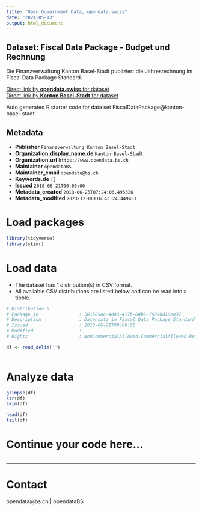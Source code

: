 ```yaml
---
title: "Open Government Data, opendata.swiss"
date: "2024-05-13"
output: html_document
---
```


## Dataset: Fiscal Data Package - Budget und Rechnung

Die Finanzverwaltung Kanton Basel-Stadt publiziert die Jahresrechnung im Fiscal Data Package Standard.

[Direct link by **opendata.swiss** for dataset](https://opendata.swiss/de/dataset/fiscal-data-package-kanton-basel-stadt)<br>
[Direct link by **Kanton Basel-Stadt** for dataset]()

Auto generated R starter code for data set FiscalDataPackage@kanton-basel-stadt.

## Metadata

- **Publisher** `Finanzverwaltung Kanton Basel-Stadt`
- **Organization.display_name.de** `Kanton Basel-Stadt`
- **Organization.url** `https://www.opendata.bs.ch`
- **Maintainer** `opendataBS`
- **Maintainer_email** `opendata@bs.ch`
- **Keywords.de** `[]`
- **Issued** `2018-06-21T00:00:00`
- **Metadata_created** `2018-06-25T07:24:06.495326`
- **Metadata_modified** `2023-12-06T16:43:24.449431`


# Load packages

```r

library(tidyverse)
library(skimr)

```

# Load data

-   The dataset has 1 distribution(s) in CSV format.
-   All available CSV distributions are listed below and can be read into a tibble.

```r

# Distribution 0
# Package_id               : 501589ac-4d43-417b-84b6-76996d18eb37
# Description              : Datensatz im Fiscal Data Package Standard - CSV-File
# Issued                   : 2018-06-21T00:00:00
# Modified                 : 
# Rights                   : NonCommercialAllowed-CommercialAllowed-ReferenceNotRequired

df <- read_delim('')



```

# Analyze data

```r

glimpse(df)
str(df)
skim(df)

head(df)
tail(df)

```

# Continue your code here...

```r

```

------------------------------------------------------------------------

# Contact

opendata@bs.ch | opendataBS
